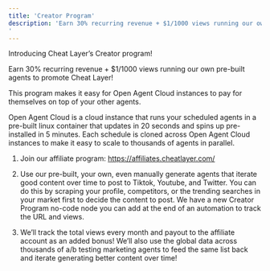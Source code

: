 ```yaml
---
title: 'Creator Program'
description: 'Earn 30% recurring revenue + $1/1000 views running our own pre-built agents to promote Cheat Layer!
'
---
```


Introducing Cheat Layer’s Creator program!

Earn 30% recurring revenue + $1/1000 views running our own pre-built agents to promote Cheat Layer!

This program makes it easy for Open Agent Cloud instances to pay for themselves on top of your other agents.

Open Agent Cloud is a cloud instance that runs your scheduled agents in a pre-built linux container that updates in 20 seconds and spins up pre-installed in 5 minutes. Each schedule is cloned across Open Agent Cloud instances to make it easy to scale to thousands of agents in parallel.

1. Join our affiliate program: https://affiliates.cheatlayer.com/

2. Use our pre-built, your own, even manually generate agents that iterate good content over time to post to Tiktok, Youtube, and Twitter. You can do this by scraping your profile, competitors, or the trending searches in your market first to decide the content to post. We have a new Creator Program no-code node you can add at the end of an automation to track the URL and views.

3. We’ll track the total views every month and payout to the affiliate account as an added bonus! We’ll also use the global data across thousands of a/b testing marketing agents to feed the same list back and iterate generating better content over time!